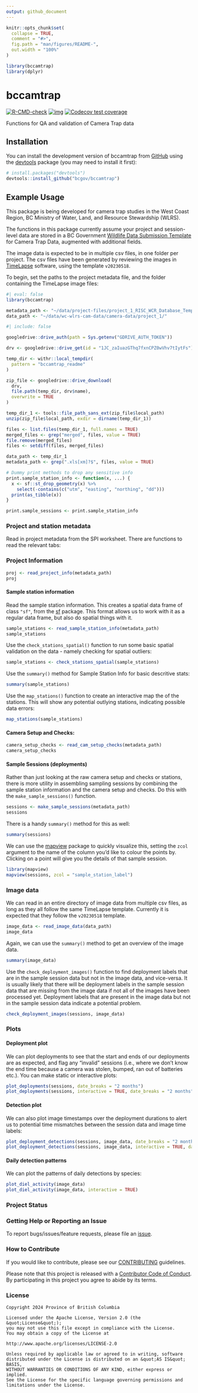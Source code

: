 ```yaml
---
output: github_document
---
```


<!-- README.md is generated from README.Rmd. Please edit that file -->

```r
knitr::opts_chunk$set(
  collapse = TRUE,
  comment = "#>",
  fig.path = "man/figures/README-",
  out.width = "100%"
)

library(bccamtrap)
library(dplyr)
```

# bccamtrap

<!-- badges: start -->
[![R-CMD-check](https://github.com/ateucher/bccamtrap/actions/workflows/R-CMD-check.yaml/badge.svg)](https://github.com/ateucher/bccamtrap/actions/workflows/R-CMD-check.yaml)
[![img](https://img.shields.io/badge/Lifecycle-Experimental-339999)](https://github.com/bcgov/repomountie/blob/master/doc/lifecycle-badges.md)
[![Codecov test coverage](https://codecov.io/gh/bcgov/bccamtrap/branch/main/graph/badge.svg)](https://app.codecov.io/gh/bcgov/bccamtrap?branch=main)
<!-- badges: end -->

Functions for QA and validation of Camera Trap data

## Installation

You can install the development version of bccamtrap from [GitHub](https://github.com/) using 
the [devtools](https://devtools.r-lib.org/) package (you may need to install it first):

``` r
# install.packages("devtools")
devtools::install_github("bcgov/bccamtrap")
```

## Example Usage

This package is being developed for camera trap studies in the West Coast Region, 
BC Ministry of Water, Land, and Resource Stewardship (WLRS).

The functions in this package currently assume your project and session-level data
are stored in a BC Government [Wildlife Data Submission Template](https://www2.gov.bc.ca/gov/content?id=DC67BCBF8B1E462889B854364364D2D1) for Camera Trap Data,
augmented with additional fields.

The image data is expected to be in multiple csv files, in one folder per project.
The csv files have been generated by reviewing the images in [TimeLapse](https://saul.cpsc.ucalgary.ca/timelapse/) software, using
the template `v20230518`.

To begin, set the paths to the project metadata file, and the folder containing the
TimeLapse image files:

```r
#| eval: false
library(bccamtrap)

metadata_path <- "~/data/project-files/project_1_RISC_WCR_Database_Template_v20230518.xlsm"
data_path <- "~/data/wc-wlrs-cam-data/camera-data/project_1/"
```


```r
#| include: false

googledrive::drive_auth(path = Sys.getenv("GDRIVE_AUTH_TOKEN"))

drv <- googledrive::drive_get(id = "1JC_zaIuazGThq7fxnCPZ0wVhv7tIytFs")

temp_dir <- withr::local_tempdir(
  pattern = "bccamtrap_readme"
)

zip_file <- googledrive::drive_download(
  drv,
  file.path(temp_dir, drv$name),
  overwrite = TRUE
)

temp_dir_1 <- tools::file_path_sans_ext(zip_file$local_path)
unzip(zip_file$local_path, exdir = dirname(temp_dir_1))

files <- list.files(temp_dir_1, full.names = TRUE)
merged_files <- grep("merged", files, value = TRUE)
file.remove(merged_files)
files <- setdiff(files, merged_files)

data_path <- temp_dir_1
metadata_path <- grep(".xls[xm]?$", files, value = TRUE)

# Dummy print methods to drop any sensitive info
print.sample_station_info <- function(x, ...) {
  x <- sf::st_drop_geometry(x) %>% 
    select(-contains(c("utm", "easting", "northing", "dd")))
  print(as_tibble(x))
}

print.sample_sessions <- print.sample_station_info
```

### Project and station metadata

Read in project metadata from the SPI worksheet. There are functions to read
the relevant tabs:

### Project Information

```r
proj <- read_project_info(metadata_path)
proj
```

#### Sample station information

Read the sample station information. This creates a spatial data frame of class
`"sf"`, from the [sf](https://r-spatial.github.io/sf/) package. This format allows
us to work with it as a regular data frame, but also do spatial things with it.

```r
sample_stations <- read_sample_station_info(metadata_path)
sample_stations
```

Use the `check_stations_spatial()` function to run some basic spatial validation
on the data - namely checking for spatial outliers:

```r
sample_stations <- check_stations_spatial(sample_stations)
```

Use the `summary()` method for Sample Station Info for basic descritive stats:

```r
summary(sample_stations)
```

Use the `map_stations()` function to create an interactive map the of the stations. This 
will show any potential outlying stations, indicating possible data errors:

```r
map_stations(sample_stations)
```

#### Camera Setup and Checks:

```r
camera_setup_checks <- read_cam_setup_checks(metadata_path)
camera_setup_checks
```

#### Sample Sessions (deployments)

Rather than just looking at the raw camera setup and checks or stations, there is more utility in assembling sampling sessions by combining the sample station information and the camera setup and checks. Do this with the `make_sample_sessions()` function.

```r
sessions <- make_sample_sessions(metadata_path)
sessions
```

There is a handy `summary()` method for this as well:

```r
summary(sessions)
```

We can use the [mapview](https://r-spatial.github.io/mapview/) package to quickly visualize this, setting the `zcol` argument to the name of the column you'd like to colour the points by. Clicking on a point will give you the details of that sample session.

```r
library(mapview)
mapview(sessions, zcol = "sample_station_label")
```

### Image data

We can read in an entire directory of image data from multiple csv files, as long
as they all follow the same TimeLapse template. Currently it is expected that
they follow the `v20230518` template.

```r
image_data <- read_image_data(data_path)
image_data
```

Again, we can use the `summary()` method to get an overview of the image data.

```r
summary(image_data)
```

Use the `check_deployment_images()` function to find deployment labels that are 
in the sample session data but not in the image data, and vice-versa. It is usually
likely that there will be deployment labels in the sample session data that are missing
from the image data if not all of the images have been processed yet. Deployment
labels that are present in the image data but not in the sample session data indicate
a potential problem.

```r
check_deployment_images(sessions, image_data)
```

### Plots

#### Deployment plot

We can plot deployments to see that the start and ends of our deployments are 
as expected, and flag any "invalid" sessions (i.e., where we don't know the end 
time because a camera was stolen, bumped, ran out of batteries etc.). You can 
make static or interactive plots:

```r
plot_deployments(sessions, date_breaks = "2 months")
plot_deployments(sessions, interactive = TRUE, date_breaks = "2 months")
```

#### Detection plot

We can also plot image timestamps over the deployment durations to alert us to 
potential time mismatches between the session data and image time labels:

```r
plot_deployment_detections(sessions, image_data, date_breaks = "2 months")
plot_deployment_detections(sessions, image_data, interactive = TRUE, date_breaks = "2 months")
```

#### Daily detection patterns

We can plot the patterns of daily detections by species:

```r
plot_diel_activity(image_data)
plot_diel_activity(image_data, interactive = TRUE)
```


### Project Status

### Getting Help or Reporting an Issue

To report bugs/issues/feature requests, please file an [issue](https://github.com/bcgov/bccamtrap/issues/).

### How to Contribute

If you would like to contribute, please see our [CONTRIBUTING](CONTRIBUTING.md) guidelines.

Please note that this project is released with a [Contributor Code of Conduct](CODE_OF_CONDUCT.md). By participating in this project you agree to abide by its terms.

### License

```
Copyright 2024 Province of British Columbia

Licensed under the Apache License, Version 2.0 (the &quot;License&quot;);
you may not use this file except in compliance with the License.
You may obtain a copy of the License at

http://www.apache.org/licenses/LICENSE-2.0

Unless required by applicable law or agreed to in writing, software distributed under the License is distributed on an &quot;AS IS&quot; BASIS,
WITHOUT WARRANTIES OR CONDITIONS OF ANY KIND, either express or implied.
See the License for the specific language governing permissions and limitations under the License.
```

